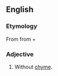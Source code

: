 ==English==

===Etymology===
From {{etyl|grc|en}} {{term|ἄχυμος||tasteless|tr=akhumos|lang=grc|sc=polytonic}} from {{term|ἀ-||not|tr=a-|lang=grc|sc=polytonic}} + {{term|χυμός||flavour|tr=khumos|lang=grc|sc=polytonic}}

===Adjective===
{{infl|en|adjective}}

# {{physiology}} Without [[chyme]].